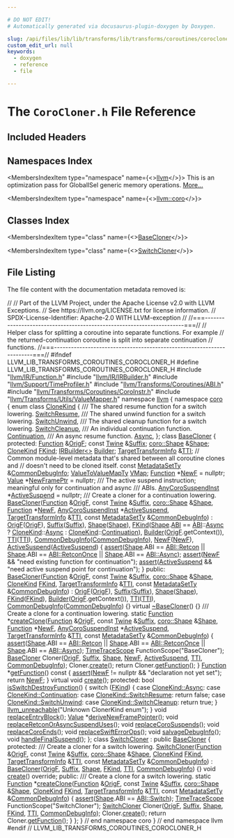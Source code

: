 ```yaml
---

# DO NOT EDIT!
# Automatically generated via docusaurus-plugin-doxygen by Doxygen.

slug: /api/files/lib/lib/transforms/lib/transforms/coroutines/corocloner-h
custom_edit_url: null
keywords:
  - doxygen
  - reference
  - file

---
```





# The `CoroCloner.h` File Reference

<DoxygenPage pluginConfig={pluginConfig}>



## Included Headers

<IncludesList>
<IncludesListItem
  filePath="llvm/IR/Function.h"
  permalink="/docs/api/files/include/include/llvm/include/llvm/ir/function-h"
  isLocal="true" />
<IncludesListItem
  filePath="llvm/IR/IRBuilder.h"
  permalink="/docs/api/files/include/include/llvm/include/llvm/ir/irbuilder-h"
  isLocal="true" />
<IncludesListItem
  filePath="llvm/Support/TimeProfiler.h"
  permalink="/docs/api/files/include/include/llvm/include/llvm/support/timeprofiler-h"
  isLocal="true" />
<IncludesListItem
  filePath="llvm/Transforms/Coroutines/ABI.h"
  permalink="/docs/api/files/include/include/llvm/include/llvm/transforms/include/llvm/transforms/coroutines/abi-h"
  isLocal="true" />
<IncludesListItem
  filePath="llvm/Transforms/Coroutines/CoroInstr.h"
  permalink="/docs/api/files/include/include/llvm/include/llvm/transforms/include/llvm/transforms/coroutines/coroinstr-h"
  isLocal="true" />
<IncludesListItem
  filePath="llvm/Transforms/Utils/ValueMapper.h"
  permalink="/docs/api/files/include/include/llvm/include/llvm/transforms/include/llvm/transforms/utils/valuemapper-h"
  isLocal="true" />
</IncludesList>

## Namespaces Index

<MembersIndex>

<MembersIndexItem
  type="namespace"
  name={<><a href="/docs/api/namespaces/llvm">llvm</a></>}>
This is an optimization pass for GlobalISel generic memory operations. <a href="/docs/api/namespaces/llvm/#details">More...</a>
</MembersIndexItem>

<MembersIndexItem
  type="namespace"
  name={<><a href="/docs/api/namespaces/llvm/coro">llvm::coro</a></>}>
</MembersIndexItem>

</MembersIndex>

## Classes Index

<MembersIndex>

<MembersIndexItem
  type="class"
  name={<><a href="/docs/api/classes/llvm/coro/basecloner">BaseCloner</a></>}>
</MembersIndexItem>

<MembersIndexItem
  type="class"
  name={<><a href="/docs/api/classes/llvm/coro/switchcloner">SwitchCloner</a></>}>
</MembersIndexItem>

</MembersIndex>


## File Listing

The file content with the documentation metadata removed is:

<ProgramListing>

<Link id="l00001" /><CodeLine lineNumber="1"><span class="doxyHighlightComment">//</span></CodeLine>
<Link id="l00002" /><CodeLine lineNumber="2"><span class="doxyHighlightComment">// Part of the LLVM Project, under the Apache License v2.0 with LLVM Exceptions.</span></CodeLine>
<Link id="l00003" /><CodeLine lineNumber="3"><span class="doxyHighlightComment">// See https://llvm.org/LICENSE.txt for license information.</span></CodeLine>
<Link id="l00004" /><CodeLine lineNumber="4"><span class="doxyHighlightComment">// SPDX-License-Identifier: Apache-2.0 WITH LLVM-exception</span></CodeLine>
<Link id="l00005" /><CodeLine lineNumber="5"><span class="doxyHighlightComment">//</span></CodeLine>
<Link id="l00006" /><CodeLine lineNumber="6"><span class="doxyHighlightComment">//===----------------------------------------------------------------------===//</span></CodeLine>
<Link id="l00007" /><CodeLine lineNumber="7"><span class="doxyHighlightComment">// Helper class for splitting a coroutine into separate functions. For example</span></CodeLine>
<Link id="l00008" /><CodeLine lineNumber="8"><span class="doxyHighlightComment">// the returned-continuation coroutine is split into separate continuation</span></CodeLine>
<Link id="l00009" /><CodeLine lineNumber="9"><span class="doxyHighlightComment">// functions.</span></CodeLine>
<Link id="l00010" /><CodeLine lineNumber="10"><span class="doxyHighlightComment">//===----------------------------------------------------------------------===//</span></CodeLine>
<Link id="l00011" /><CodeLine lineNumber="11"></CodeLine>
<Link id="l00012" /><CodeLine lineNumber="12"><span class="doxyHighlightPreprocessor">#ifndef LLVM&#95;LIB&#95;TRANSFORMS&#95;COROUTINES&#95;COROCLONER&#95;H</span></CodeLine>
<Link id="l00013" /><CodeLine lineNumber="13"><span class="doxyHighlightPreprocessor">#define LLVM&#95;LIB&#95;TRANSFORMS&#95;COROUTINES&#95;COROCLONER&#95;H</span></CodeLine>
<Link id="l00014" /><CodeLine lineNumber="14"></CodeLine>
<Link id="l00015" /><CodeLine lineNumber="15"><span class="doxyHighlightPreprocessor">#include &quot;<a href="/docs/api/files/include/include/llvm/include/llvm/ir/function-h">llvm/IR/Function.h</a>&quot;</span></CodeLine>
<Link id="l00016" /><CodeLine lineNumber="16"><span class="doxyHighlightPreprocessor">#include &quot;<a href="/docs/api/files/include/include/llvm/include/llvm/ir/irbuilder-h">llvm/IR/IRBuilder.h</a>&quot;</span></CodeLine>
<Link id="l00017" /><CodeLine lineNumber="17"><span class="doxyHighlightPreprocessor">#include &quot;<a href="/docs/api/files/include/include/llvm/include/llvm/support/timeprofiler-h">llvm/Support/TimeProfiler.h</a>&quot;</span></CodeLine>
<Link id="l00018" /><CodeLine lineNumber="18"><span class="doxyHighlightPreprocessor">#include &quot;<a href="/docs/api/files/include/include/llvm/include/llvm/transforms/include/llvm/transforms/coroutines/abi-h">llvm/Transforms/Coroutines/ABI.h</a>&quot;</span></CodeLine>
<Link id="l00019" /><CodeLine lineNumber="19"><span class="doxyHighlightPreprocessor">#include &quot;<a href="/docs/api/files/include/include/llvm/include/llvm/transforms/include/llvm/transforms/coroutines/coroinstr-h">llvm/Transforms/Coroutines/CoroInstr.h</a>&quot;</span></CodeLine>
<Link id="l00020" /><CodeLine lineNumber="20"><span class="doxyHighlightPreprocessor">#include &quot;<a href="/docs/api/files/include/include/llvm/include/llvm/transforms/include/llvm/transforms/utils/valuemapper-h">llvm/Transforms/Utils/ValueMapper.h</a>&quot;</span></CodeLine>
<Link id="l00021" /><CodeLine lineNumber="21"></CodeLine>
<Link id="l00022" /><CodeLine lineNumber="22"><span class="doxyHighlightKeyword">namespace </span><span class="doxyHighlight"><a href="/docs/api/namespaces/llvm">llvm</a> &#123;</span></CodeLine>
<Link id="l00023" /><CodeLine lineNumber="23"></CodeLine>
<Link id="l00024" /><CodeLine lineNumber="24"><span class="doxyHighlightKeyword">namespace </span><span class="doxyHighlight"><a href="/docs/api/namespaces/llvm/coro">coro</a> &#123;</span></CodeLine>
<Link id="l00025" /><CodeLine lineNumber="25"></CodeLine>
<Link id="l00026" /><CodeLine lineNumber="26" lineLink="/docs/api/namespaces/llvm/coro/#ad5c7ebab0ec481424c33db8902c652f4"><span class="doxyHighlightKeyword">enum class</span><span class="doxyHighlight"> <a href="/docs/api/namespaces/llvm/coro/#ad5c7ebab0ec481424c33db8902c652f4">CloneKind</a> &#123;</span></CodeLine>
<Link id="l00027" /><CodeLine lineNumber="27"><span class="doxyHighlightComment">  /// The shared resume function for a switch lowering.</span></CodeLine>
<Link id="l00028" /><CodeLine lineNumber="28" lineLink="/docs/api/namespaces/llvm/coro/#ad5c7ebab0ec481424c33db8902c652f4ae58f565eb9e7a17b331c3eda53da8fc2"><span class="doxyHighlight">  <a href="/docs/api/namespaces/llvm/coro/#ad5c7ebab0ec481424c33db8902c652f4ae58f565eb9e7a17b331c3eda53da8fc2">SwitchResume</a>,</span></CodeLine>
<Link id="l00029" /><CodeLine lineNumber="29"></CodeLine>
<Link id="l00030" /><CodeLine lineNumber="30"><span class="doxyHighlightComment">  /// The shared unwind function for a switch lowering.</span></CodeLine>
<Link id="l00031" /><CodeLine lineNumber="31" lineLink="/docs/api/namespaces/llvm/coro/#ad5c7ebab0ec481424c33db8902c652f4af04bd27f8437836c71e2e1504acc18c8"><span class="doxyHighlight">  <a href="/docs/api/namespaces/llvm/coro/#ad5c7ebab0ec481424c33db8902c652f4af04bd27f8437836c71e2e1504acc18c8">SwitchUnwind</a>,</span></CodeLine>
<Link id="l00032" /><CodeLine lineNumber="32"></CodeLine>
<Link id="l00033" /><CodeLine lineNumber="33"><span class="doxyHighlightComment">  /// The shared cleanup function for a switch lowering.</span></CodeLine>
<Link id="l00034" /><CodeLine lineNumber="34" lineLink="/docs/api/namespaces/llvm/coro/#ad5c7ebab0ec481424c33db8902c652f4a2c249a520c88badf6f400e74f26ce424"><span class="doxyHighlight">  <a href="/docs/api/namespaces/llvm/coro/#ad5c7ebab0ec481424c33db8902c652f4a2c249a520c88badf6f400e74f26ce424">SwitchCleanup</a>,</span></CodeLine>
<Link id="l00035" /><CodeLine lineNumber="35"></CodeLine>
<Link id="l00036" /><CodeLine lineNumber="36"><span class="doxyHighlightComment">  /// An individual continuation function.</span></CodeLine>
<Link id="l00037" /><CodeLine lineNumber="37" lineLink="/docs/api/namespaces/llvm/coro/#ad5c7ebab0ec481424c33db8902c652f4af11580a0250ef12842e64f487810cc70"><span class="doxyHighlight">  <a href="/docs/api/namespaces/llvm/coro/#ad5c7ebab0ec481424c33db8902c652f4af11580a0250ef12842e64f487810cc70">Continuation</a>,</span></CodeLine>
<Link id="l00038" /><CodeLine lineNumber="38"></CodeLine>
<Link id="l00039" /><CodeLine lineNumber="39"><span class="doxyHighlightComment">  /// An async resume function.</span></CodeLine>
<Link id="l00040" /><CodeLine lineNumber="40" lineLink="/docs/api/namespaces/llvm/coro/#ad5c7ebab0ec481424c33db8902c652f4a24aa4117da86c41684ad25742832dfa6"><span class="doxyHighlight">  <a href="/docs/api/namespaces/llvm/coro/#a36a5e731a6e92a83c26e5fee63d12380a24aa4117da86c41684ad25742832dfa6">Async</a>,</span></CodeLine>
<Link id="l00041" /><CodeLine lineNumber="41"><span class="doxyHighlight">&#125;;</span></CodeLine>
<Link id="l00042" /><CodeLine lineNumber="42"></CodeLine>
<Link id="l00043" /><CodeLine lineNumber="43" lineLink="/docs/api/classes/llvm/coro/basecloner"><span class="doxyHighlightKeyword">class </span><span class="doxyHighlight"><a href="/docs/api/classes/llvm/coro/basecloner/#ae598844a9d1a8837d0d222b44935d697">BaseCloner</a> &#123;</span></CodeLine>
<Link id="l00044" /><CodeLine lineNumber="44"><span class="doxyHighlightKeyword">protected</span><span class="doxyHighlight">:</span></CodeLine>
<Link id="l00045" /><CodeLine lineNumber="45" lineLink="/docs/api/classes/llvm/coro/basecloner/#a567c0d086b740b39c9bfd703e0cf2908"><span class="doxyHighlight">  <a href="/docs/api/classes/llvm/function">Function</a> &amp;<a href="/docs/api/classes/llvm/coro/basecloner/#a567c0d086b740b39c9bfd703e0cf2908">OrigF</a>;</span></CodeLine>
<Link id="l00046" /><CodeLine lineNumber="46" lineLink="/docs/api/classes/llvm/coro/basecloner/#aa8abf978b13ebdb39f3fa271d7c49bf5"><span class="doxyHighlight">  </span><span class="doxyHighlightKeyword">const</span><span class="doxyHighlight"> <a href="/docs/api/classes/llvm/twine">Twine</a> &amp;<a href="/docs/api/classes/llvm/coro/basecloner/#aa8abf978b13ebdb39f3fa271d7c49bf5">Suffix</a>;</span></CodeLine>
<Link id="l00047" /><CodeLine lineNumber="47" lineLink="/docs/api/classes/llvm/coro/basecloner/#a7288c19a015ef21ca88686272daa99bd"><span class="doxyHighlight">  <a href="/docs/api/structs/llvm/coro/shape">coro::Shape</a> &amp;<a href="/docs/api/classes/llvm/coro/basecloner/#a7288c19a015ef21ca88686272daa99bd">Shape</a>;</span></CodeLine>
<Link id="l00048" /><CodeLine lineNumber="48" lineLink="/docs/api/classes/llvm/coro/basecloner/#aa92eee9e4cc8d96f072ac2887d82eb6e"><span class="doxyHighlight">  <a href="/docs/api/namespaces/llvm/coro/#ad5c7ebab0ec481424c33db8902c652f4">CloneKind</a> <a href="/docs/api/classes/llvm/coro/basecloner/#aa92eee9e4cc8d96f072ac2887d82eb6e">FKind</a>;</span></CodeLine>
<Link id="l00049" /><CodeLine lineNumber="49" lineLink="/docs/api/classes/llvm/coro/basecloner/#abb1ffcc2d4d7f478062b9bf40cee18db"><span class="doxyHighlight">  <a href="/docs/api/classes/llvm/irbuilder">IRBuilder&lt;&gt;</a> <a href="/docs/api/classes/llvm/coro/basecloner/#abb1ffcc2d4d7f478062b9bf40cee18db">Builder</a>;</span></CodeLine>
<Link id="l00050" /><CodeLine lineNumber="50" lineLink="/docs/api/classes/llvm/coro/basecloner/#a6472b6d2ecf3c53f5e7ddc8cf0a803bb"><span class="doxyHighlight">  <a href="/docs/api/classes/llvm/targettransforminfo">TargetTransformInfo</a> &amp;<a href="/docs/api/classes/llvm/coro/basecloner/#a6472b6d2ecf3c53f5e7ddc8cf0a803bb">TTI</a>;</span></CodeLine>
<Link id="l00051" /><CodeLine lineNumber="51"><span class="doxyHighlight">  </span><span class="doxyHighlightComment">// Common module-level metadata that&#39;s shared between all coroutine clones and</span></CodeLine>
<Link id="l00052" /><CodeLine lineNumber="52"><span class="doxyHighlight">  </span><span class="doxyHighlightComment">// doesn&#39;t need to be cloned itself.</span></CodeLine>
<Link id="l00053" /><CodeLine lineNumber="53" lineLink="/docs/api/classes/llvm/coro/basecloner/#a38506d5e7b2f1915b1578ba729c1ca89"><span class="doxyHighlight">  </span><span class="doxyHighlightKeyword">const</span><span class="doxyHighlight"> <a href="/docs/api/namespaces/llvm/#a91897d2d0da113b016f14ae110586ab1">MetadataSetTy</a> &amp;<a href="/docs/api/classes/llvm/coro/basecloner/#a38506d5e7b2f1915b1578ba729c1ca89">CommonDebugInfo</a>;</span></CodeLine>
<Link id="l00054" /><CodeLine lineNumber="54"></CodeLine>
<Link id="l00055" /><CodeLine lineNumber="55" lineLink="/docs/api/classes/llvm/coro/basecloner/#a817ca8bc950897f8f548f58d746d03d2"><span class="doxyHighlight">  <a href="/docs/api/namespaces/llvm/#abf0f52ae29f87b5e0f2b95ff961cdae1">ValueToValueMapTy</a> <a href="/docs/api/classes/llvm/coro/basecloner/#a817ca8bc950897f8f548f58d746d03d2">VMap</a>;</span></CodeLine>
<Link id="l00056" /><CodeLine lineNumber="56" lineLink="/docs/api/classes/llvm/coro/basecloner/#a89388e76a59ed9ad1d493b03f212bb3d"><span class="doxyHighlight">  <a href="/docs/api/classes/llvm/function">Function</a> &#42;<a href="/docs/api/classes/llvm/coro/basecloner/#a89388e76a59ed9ad1d493b03f212bb3d">NewF</a> = </span><span class="doxyHighlightKeyword">nullptr</span><span class="doxyHighlight">;</span></CodeLine>
<Link id="l00057" /><CodeLine lineNumber="57" lineLink="/docs/api/classes/llvm/coro/basecloner/#a3c3567cc47523e331dfcadc14d09550b"><span class="doxyHighlight">  <a href="/docs/api/classes/llvm/value">Value</a> &#42;<a href="/docs/api/classes/llvm/coro/basecloner/#a3c3567cc47523e331dfcadc14d09550b">NewFramePtr</a> = </span><span class="doxyHighlightKeyword">nullptr</span><span class="doxyHighlight">;</span></CodeLine>
<Link id="l00058" /><CodeLine lineNumber="58"></CodeLine>
<Link id="l00059" /><CodeLine lineNumber="59"><span class="doxyHighlightComment">  /// The active suspend instruction; meaningful only for continuation and async</span></CodeLine>
<Link id="l00060" /><CodeLine lineNumber="60"><span class="doxyHighlightComment">  /// ABIs.</span></CodeLine>
<Link id="l00061" /><CodeLine lineNumber="61" lineLink="/docs/api/classes/llvm/coro/basecloner/#a1e5d0f79e5f4e6b854642ab34a378517"><span class="doxyHighlight">  <a href="/docs/api/classes/llvm/anycorosuspendinst">AnyCoroSuspendInst</a> &#42;<a href="/docs/api/classes/llvm/coro/basecloner/#a1e5d0f79e5f4e6b854642ab34a378517">ActiveSuspend</a> = </span><span class="doxyHighlightKeyword">nullptr</span><span class="doxyHighlight">;</span></CodeLine>
<Link id="l00062" /><CodeLine lineNumber="62"></CodeLine>
<Link id="l00063" /><CodeLine lineNumber="63"><span class="doxyHighlightComment">  /// Create a cloner for a continuation lowering.</span></CodeLine>
<Link id="l00064" /><CodeLine lineNumber="64" lineLink="/docs/api/classes/llvm/coro/basecloner/#ae598844a9d1a8837d0d222b44935d697"><span class="doxyHighlight">  <a href="/docs/api/classes/llvm/coro/basecloner/#ae598844a9d1a8837d0d222b44935d697">BaseCloner</a>(<a href="/docs/api/classes/llvm/function">Function</a> &amp;<a href="/docs/api/classes/llvm/coro/basecloner/#a567c0d086b740b39c9bfd703e0cf2908">OrigF</a>, </span><span class="doxyHighlightKeyword">const</span><span class="doxyHighlight"> <a href="/docs/api/classes/llvm/twine">Twine</a> &amp;<a href="/docs/api/classes/llvm/coro/basecloner/#aa8abf978b13ebdb39f3fa271d7c49bf5">Suffix</a>, <a href="/docs/api/structs/llvm/coro/shape">coro::Shape</a> &amp;<a href="/docs/api/classes/llvm/coro/basecloner/#a7288c19a015ef21ca88686272daa99bd">Shape</a>,</span></CodeLine>
<Link id="l00065" /><CodeLine lineNumber="65"><span class="doxyHighlight">             <a href="/docs/api/classes/llvm/function">Function</a> &#42;<a href="/docs/api/classes/llvm/coro/basecloner/#a89388e76a59ed9ad1d493b03f212bb3d">NewF</a>, <a href="/docs/api/classes/llvm/anycorosuspendinst">AnyCoroSuspendInst</a> &#42;<a href="/docs/api/classes/llvm/coro/basecloner/#a1e5d0f79e5f4e6b854642ab34a378517">ActiveSuspend</a>,</span></CodeLine>
<Link id="l00066" /><CodeLine lineNumber="66"><span class="doxyHighlight">             <a href="/docs/api/classes/llvm/targettransforminfo">TargetTransformInfo</a> &amp;<a href="/docs/api/classes/llvm/coro/basecloner/#a6472b6d2ecf3c53f5e7ddc8cf0a803bb">TTI</a>, </span><span class="doxyHighlightKeyword">const</span><span class="doxyHighlight"> <a href="/docs/api/namespaces/llvm/#a91897d2d0da113b016f14ae110586ab1">MetadataSetTy</a> &amp;<a href="/docs/api/classes/llvm/coro/basecloner/#a38506d5e7b2f1915b1578ba729c1ca89">CommonDebugInfo</a>)</span></CodeLine>
<Link id="l00067" /><CodeLine lineNumber="67"><span class="doxyHighlight">      : <a href="/docs/api/classes/llvm/coro/basecloner/#a567c0d086b740b39c9bfd703e0cf2908">OrigF</a>(<a href="/docs/api/classes/llvm/coro/basecloner/#a567c0d086b740b39c9bfd703e0cf2908">OrigF</a>), <a href="/docs/api/classes/llvm/coro/basecloner/#aa8abf978b13ebdb39f3fa271d7c49bf5">Suffix</a>(<a href="/docs/api/classes/llvm/coro/basecloner/#aa8abf978b13ebdb39f3fa271d7c49bf5">Suffix</a>), <a href="/docs/api/classes/llvm/coro/basecloner/#a7288c19a015ef21ca88686272daa99bd">Shape</a>(<a href="/docs/api/classes/llvm/coro/basecloner/#a7288c19a015ef21ca88686272daa99bd">Shape</a>),</span></CodeLine>
<Link id="l00068" /><CodeLine lineNumber="68"><span class="doxyHighlight">        <a href="/docs/api/classes/llvm/coro/basecloner/#aa92eee9e4cc8d96f072ac2887d82eb6e">FKind</a>(<a href="/docs/api/classes/llvm/coro/basecloner/#a7288c19a015ef21ca88686272daa99bd">Shape</a>.<a href="/docs/api/namespaces/llvm/coro/#a36a5e731a6e92a83c26e5fee63d12380">ABI</a> == <a href="/docs/api/namespaces/llvm/coro/#a36a5e731a6e92a83c26e5fee63d12380">ABI</a>::<a href="/docs/api/namespaces/llvm/coro/#a36a5e731a6e92a83c26e5fee63d12380a24aa4117da86c41684ad25742832dfa6">Async</a> ? <a href="/docs/api/namespaces/llvm/coro/#ad5c7ebab0ec481424c33db8902c652f4">CloneKind</a>::<a href="/docs/api/namespaces/llvm/coro/#a36a5e731a6e92a83c26e5fee63d12380a24aa4117da86c41684ad25742832dfa6">Async</a></span></CodeLine>
<Link id="l00069" /><CodeLine lineNumber="69"><span class="doxyHighlight">                                      : <a href="/docs/api/namespaces/llvm/coro/#ad5c7ebab0ec481424c33db8902c652f4">CloneKind</a>::<a href="/docs/api/namespaces/llvm/coro/#ad5c7ebab0ec481424c33db8902c652f4af11580a0250ef12842e64f487810cc70">Continuation</a>),</span></CodeLine>
<Link id="l00070" /><CodeLine lineNumber="70"><span class="doxyHighlight">        <a href="/docs/api/classes/llvm/coro/basecloner/#abb1ffcc2d4d7f478062b9bf40cee18db">Builder</a>(<a href="/docs/api/classes/llvm/coro/basecloner/#a567c0d086b740b39c9bfd703e0cf2908">OrigF</a>.getContext()), <a href="/docs/api/classes/llvm/coro/basecloner/#a6472b6d2ecf3c53f5e7ddc8cf0a803bb">TTI</a>(<a href="/docs/api/classes/llvm/coro/basecloner/#a6472b6d2ecf3c53f5e7ddc8cf0a803bb">TTI</a>), <a href="/docs/api/classes/llvm/coro/basecloner/#a38506d5e7b2f1915b1578ba729c1ca89">CommonDebugInfo</a>(<a href="/docs/api/classes/llvm/coro/basecloner/#a38506d5e7b2f1915b1578ba729c1ca89">CommonDebugInfo</a>),</span></CodeLine>
<Link id="l00071" /><CodeLine lineNumber="71"><span class="doxyHighlight">        <a href="/docs/api/classes/llvm/coro/basecloner/#a89388e76a59ed9ad1d493b03f212bb3d">NewF</a>(<a href="/docs/api/classes/llvm/coro/basecloner/#a89388e76a59ed9ad1d493b03f212bb3d">NewF</a>), <a href="/docs/api/classes/llvm/coro/basecloner/#a1e5d0f79e5f4e6b854642ab34a378517">ActiveSuspend</a>(<a href="/docs/api/classes/llvm/coro/basecloner/#a1e5d0f79e5f4e6b854642ab34a378517">ActiveSuspend</a>) &#123;</span></CodeLine>
<Link id="l00072" /><CodeLine lineNumber="72"><span class="doxyHighlight">    <a href="/docs/api/files/lib/lib/target/lib/target/amdgpu/silowercontrolflow-cpp/#a4868c5d81c5ccc98c47aeab6244346a0">assert</a>(<a href="/docs/api/classes/llvm/coro/basecloner/#a7288c19a015ef21ca88686272daa99bd">Shape</a>.ABI == <a href="/docs/api/namespaces/llvm/coro/#a36a5e731a6e92a83c26e5fee63d12380aad9d7f07127e321d1358b695c8720166">ABI::Retcon</a> || <a href="/docs/api/classes/llvm/coro/basecloner/#a7288c19a015ef21ca88686272daa99bd">Shape</a>.ABI == <a href="/docs/api/namespaces/llvm/coro/#a36a5e731a6e92a83c26e5fee63d12380a6ec6c15fe79ec2274d2c3e79ae4bcc41">ABI::RetconOnce</a> ||</span></CodeLine>
<Link id="l00073" /><CodeLine lineNumber="73"><span class="doxyHighlight">           <a href="/docs/api/classes/llvm/coro/basecloner/#a7288c19a015ef21ca88686272daa99bd">Shape</a>.ABI == <a href="/docs/api/namespaces/llvm/coro/#a36a5e731a6e92a83c26e5fee63d12380a24aa4117da86c41684ad25742832dfa6">ABI::Async</a>);</span></CodeLine>
<Link id="l00074" /><CodeLine lineNumber="74"><span class="doxyHighlight">    <a href="/docs/api/files/lib/lib/target/lib/target/amdgpu/silowercontrolflow-cpp/#a4868c5d81c5ccc98c47aeab6244346a0">assert</a>(<a href="/docs/api/classes/llvm/coro/basecloner/#a89388e76a59ed9ad1d493b03f212bb3d">NewF</a> &amp;&amp; </span><span class="doxyHighlightStringLiteral">&quot;need existing function for continuation&quot;</span><span class="doxyHighlight">);</span></CodeLine>
<Link id="l00075" /><CodeLine lineNumber="75"><span class="doxyHighlight">    <a href="/docs/api/files/lib/lib/target/lib/target/amdgpu/silowercontrolflow-cpp/#a4868c5d81c5ccc98c47aeab6244346a0">assert</a>(<a href="/docs/api/classes/llvm/coro/basecloner/#a1e5d0f79e5f4e6b854642ab34a378517">ActiveSuspend</a> &amp;&amp; </span><span class="doxyHighlightStringLiteral">&quot;need active suspend point for continuation&quot;</span><span class="doxyHighlight">);</span></CodeLine>
<Link id="l00076" /><CodeLine lineNumber="76"><span class="doxyHighlight">  &#125;</span></CodeLine>
<Link id="l00077" /><CodeLine lineNumber="77"></CodeLine>
<Link id="l00078" /><CodeLine lineNumber="78"><span class="doxyHighlightKeyword">public</span><span class="doxyHighlight">:</span></CodeLine>
<Link id="l00079" /><CodeLine lineNumber="79" lineLink="/docs/api/classes/llvm/coro/basecloner/#a4a1749810b383132afa1a064ac81d538"><span class="doxyHighlight">  <a href="/docs/api/classes/llvm/coro/basecloner/#a4a1749810b383132afa1a064ac81d538">BaseCloner</a>(<a href="/docs/api/classes/llvm/function">Function</a> &amp;<a href="/docs/api/classes/llvm/coro/basecloner/#a567c0d086b740b39c9bfd703e0cf2908">OrigF</a>, </span><span class="doxyHighlightKeyword">const</span><span class="doxyHighlight"> <a href="/docs/api/classes/llvm/twine">Twine</a> &amp;<a href="/docs/api/classes/llvm/coro/basecloner/#aa8abf978b13ebdb39f3fa271d7c49bf5">Suffix</a>, <a href="/docs/api/structs/llvm/coro/shape">coro::Shape</a> &amp;<a href="/docs/api/classes/llvm/coro/basecloner/#a7288c19a015ef21ca88686272daa99bd">Shape</a>,</span></CodeLine>
<Link id="l00080" /><CodeLine lineNumber="80"><span class="doxyHighlight">             <a href="/docs/api/namespaces/llvm/coro/#ad5c7ebab0ec481424c33db8902c652f4">CloneKind</a> <a href="/docs/api/classes/llvm/coro/basecloner/#aa92eee9e4cc8d96f072ac2887d82eb6e">FKind</a>, <a href="/docs/api/classes/llvm/targettransforminfo">TargetTransformInfo</a> &amp;<a href="/docs/api/classes/llvm/coro/basecloner/#a6472b6d2ecf3c53f5e7ddc8cf0a803bb">TTI</a>,</span></CodeLine>
<Link id="l00081" /><CodeLine lineNumber="81"><span class="doxyHighlight">             </span><span class="doxyHighlightKeyword">const</span><span class="doxyHighlight"> <a href="/docs/api/namespaces/llvm/#a91897d2d0da113b016f14ae110586ab1">MetadataSetTy</a> &amp;<a href="/docs/api/classes/llvm/coro/basecloner/#a38506d5e7b2f1915b1578ba729c1ca89">CommonDebugInfo</a>)</span></CodeLine>
<Link id="l00082" /><CodeLine lineNumber="82"><span class="doxyHighlight">      : <a href="/docs/api/classes/llvm/coro/basecloner/#a567c0d086b740b39c9bfd703e0cf2908">OrigF</a>(<a href="/docs/api/classes/llvm/coro/basecloner/#a567c0d086b740b39c9bfd703e0cf2908">OrigF</a>), <a href="/docs/api/classes/llvm/coro/basecloner/#aa8abf978b13ebdb39f3fa271d7c49bf5">Suffix</a>(<a href="/docs/api/classes/llvm/coro/basecloner/#aa8abf978b13ebdb39f3fa271d7c49bf5">Suffix</a>), <a href="/docs/api/classes/llvm/coro/basecloner/#a7288c19a015ef21ca88686272daa99bd">Shape</a>(<a href="/docs/api/classes/llvm/coro/basecloner/#a7288c19a015ef21ca88686272daa99bd">Shape</a>), <a href="/docs/api/classes/llvm/coro/basecloner/#aa92eee9e4cc8d96f072ac2887d82eb6e">FKind</a>(<a href="/docs/api/classes/llvm/coro/basecloner/#aa92eee9e4cc8d96f072ac2887d82eb6e">FKind</a>),</span></CodeLine>
<Link id="l00083" /><CodeLine lineNumber="83"><span class="doxyHighlight">        <a href="/docs/api/classes/llvm/coro/basecloner/#abb1ffcc2d4d7f478062b9bf40cee18db">Builder</a>(<a href="/docs/api/classes/llvm/coro/basecloner/#a567c0d086b740b39c9bfd703e0cf2908">OrigF</a>.getContext()), <a href="/docs/api/classes/llvm/coro/basecloner/#a6472b6d2ecf3c53f5e7ddc8cf0a803bb">TTI</a>(<a href="/docs/api/classes/llvm/coro/basecloner/#a6472b6d2ecf3c53f5e7ddc8cf0a803bb">TTI</a>),</span></CodeLine>
<Link id="l00084" /><CodeLine lineNumber="84"><span class="doxyHighlight">        <a href="/docs/api/classes/llvm/coro/basecloner/#a38506d5e7b2f1915b1578ba729c1ca89">CommonDebugInfo</a>(<a href="/docs/api/classes/llvm/coro/basecloner/#a38506d5e7b2f1915b1578ba729c1ca89">CommonDebugInfo</a>) &#123;&#125;</span></CodeLine>
<Link id="l00085" /><CodeLine lineNumber="85"></CodeLine>
<Link id="l00086" /><CodeLine lineNumber="86" lineLink="/docs/api/classes/llvm/coro/basecloner/#a26ce94f781e9c2b7a048ea49fb857959"><span class="doxyHighlight">  </span><span class="doxyHighlightKeyword">virtual</span><span class="doxyHighlight"> <a href="/docs/api/classes/llvm/coro/basecloner/#a26ce94f781e9c2b7a048ea49fb857959">~BaseCloner</a>() &#123;&#125;</span></CodeLine>
<Link id="l00087" /><CodeLine lineNumber="87"></CodeLine>
<Link id="l00088" /><CodeLine lineNumber="88"><span class="doxyHighlightComment">  /// Create a clone for a continuation lowering.</span></CodeLine>
<Link id="l00089" /><CodeLine lineNumber="89" lineLink="/docs/api/classes/llvm/coro/basecloner/#a0db1d0e9931350a1fe08aa96d5b5eafc"><span class="doxyHighlight">  </span><span class="doxyHighlightKeyword">static</span><span class="doxyHighlight"> <a href="/docs/api/classes/llvm/function">Function</a> &#42;<a href="/docs/api/classes/llvm/coro/basecloner/#a0db1d0e9931350a1fe08aa96d5b5eafc">createClone</a>(<a href="/docs/api/classes/llvm/function">Function</a> &amp;<a href="/docs/api/classes/llvm/coro/basecloner/#a567c0d086b740b39c9bfd703e0cf2908">OrigF</a>, </span><span class="doxyHighlightKeyword">const</span><span class="doxyHighlight"> <a href="/docs/api/classes/llvm/twine">Twine</a> &amp;<a href="/docs/api/classes/llvm/coro/basecloner/#aa8abf978b13ebdb39f3fa271d7c49bf5">Suffix</a>,</span></CodeLine>
<Link id="l00090" /><CodeLine lineNumber="90"><span class="doxyHighlight">                               <a href="/docs/api/structs/llvm/coro/shape">coro::Shape</a> &amp;<a href="/docs/api/classes/llvm/coro/basecloner/#a7288c19a015ef21ca88686272daa99bd">Shape</a>, <a href="/docs/api/classes/llvm/function">Function</a> &#42;<a href="/docs/api/classes/llvm/coro/basecloner/#a89388e76a59ed9ad1d493b03f212bb3d">NewF</a>,</span></CodeLine>
<Link id="l00091" /><CodeLine lineNumber="91"><span class="doxyHighlight">                               <a href="/docs/api/classes/llvm/anycorosuspendinst">AnyCoroSuspendInst</a> &#42;<a href="/docs/api/classes/llvm/coro/basecloner/#a1e5d0f79e5f4e6b854642ab34a378517">ActiveSuspend</a>,</span></CodeLine>
<Link id="l00092" /><CodeLine lineNumber="92"><span class="doxyHighlight">                               <a href="/docs/api/classes/llvm/targettransforminfo">TargetTransformInfo</a> &amp;<a href="/docs/api/classes/llvm/coro/basecloner/#a6472b6d2ecf3c53f5e7ddc8cf0a803bb">TTI</a>,</span></CodeLine>
<Link id="l00093" /><CodeLine lineNumber="93"><span class="doxyHighlight">                               </span><span class="doxyHighlightKeyword">const</span><span class="doxyHighlight"> <a href="/docs/api/namespaces/llvm/#a91897d2d0da113b016f14ae110586ab1">MetadataSetTy</a> &amp;<a href="/docs/api/classes/llvm/coro/basecloner/#a38506d5e7b2f1915b1578ba729c1ca89">CommonDebugInfo</a>) &#123;</span></CodeLine>
<Link id="l00094" /><CodeLine lineNumber="94"><span class="doxyHighlight">    <a href="/docs/api/files/lib/lib/target/lib/target/amdgpu/silowercontrolflow-cpp/#a4868c5d81c5ccc98c47aeab6244346a0">assert</a>(<a href="/docs/api/classes/llvm/coro/basecloner/#a7288c19a015ef21ca88686272daa99bd">Shape</a>.ABI == <a href="/docs/api/namespaces/llvm/coro/#a36a5e731a6e92a83c26e5fee63d12380aad9d7f07127e321d1358b695c8720166">ABI::Retcon</a> || <a href="/docs/api/classes/llvm/coro/basecloner/#a7288c19a015ef21ca88686272daa99bd">Shape</a>.ABI == <a href="/docs/api/namespaces/llvm/coro/#a36a5e731a6e92a83c26e5fee63d12380a6ec6c15fe79ec2274d2c3e79ae4bcc41">ABI::RetconOnce</a> ||</span></CodeLine>
<Link id="l00095" /><CodeLine lineNumber="95"><span class="doxyHighlight">           <a href="/docs/api/classes/llvm/coro/basecloner/#a7288c19a015ef21ca88686272daa99bd">Shape</a>.ABI == <a href="/docs/api/namespaces/llvm/coro/#a36a5e731a6e92a83c26e5fee63d12380a24aa4117da86c41684ad25742832dfa6">ABI::Async</a>);</span></CodeLine>
<Link id="l00096" /><CodeLine lineNumber="96"><span class="doxyHighlight">    <a href="/docs/api/classes/llvm/timetracescope">TimeTraceScope</a> FunctionScope(</span><span class="doxyHighlightStringLiteral">&quot;BaseCloner&quot;</span><span class="doxyHighlight">);</span></CodeLine>
<Link id="l00097" /><CodeLine lineNumber="97"></CodeLine>
<Link id="l00098" /><CodeLine lineNumber="98"><span class="doxyHighlight">    <a href="/docs/api/classes/llvm/coro/basecloner/#ae598844a9d1a8837d0d222b44935d697">BaseCloner</a> Cloner(<a href="/docs/api/classes/llvm/coro/basecloner/#a567c0d086b740b39c9bfd703e0cf2908">OrigF</a>, <a href="/docs/api/classes/llvm/coro/basecloner/#aa8abf978b13ebdb39f3fa271d7c49bf5">Suffix</a>, <a href="/docs/api/classes/llvm/coro/basecloner/#a7288c19a015ef21ca88686272daa99bd">Shape</a>, <a href="/docs/api/classes/llvm/coro/basecloner/#a89388e76a59ed9ad1d493b03f212bb3d">NewF</a>, <a href="/docs/api/classes/llvm/coro/basecloner/#a1e5d0f79e5f4e6b854642ab34a378517">ActiveSuspend</a>, <a href="/docs/api/classes/llvm/coro/basecloner/#a6472b6d2ecf3c53f5e7ddc8cf0a803bb">TTI</a>,</span></CodeLine>
<Link id="l00099" /><CodeLine lineNumber="99"><span class="doxyHighlight">                      <a href="/docs/api/classes/llvm/coro/basecloner/#a38506d5e7b2f1915b1578ba729c1ca89">CommonDebugInfo</a>);</span></CodeLine>
<Link id="l00100" /><CodeLine lineNumber="100"><span class="doxyHighlight">    Cloner.<a href="/docs/api/classes/llvm/coro/basecloner/#acfb266590cdac3ed6480244efcd5899c">create</a>();</span></CodeLine>
<Link id="l00101" /><CodeLine lineNumber="101"><span class="doxyHighlight">    </span><span class="doxyHighlightKeywordFlow">return</span><span class="doxyHighlight"> Cloner.<a href="/docs/api/classes/llvm/coro/basecloner/#ac98805013f6c223eac46908a5798cc14">getFunction</a>();</span></CodeLine>
<Link id="l00102" /><CodeLine lineNumber="102"><span class="doxyHighlight">  &#125;</span></CodeLine>
<Link id="l00103" /><CodeLine lineNumber="103"></CodeLine>
<Link id="l00104" /><CodeLine lineNumber="104" lineLink="/docs/api/classes/llvm/coro/basecloner/#ac98805013f6c223eac46908a5798cc14"><span class="doxyHighlight">  <a href="/docs/api/classes/llvm/function">Function</a> &#42;<a href="/docs/api/classes/llvm/coro/basecloner/#ac98805013f6c223eac46908a5798cc14">getFunction</a>()</span><span class="doxyHighlightKeyword"> const </span><span class="doxyHighlight">&#123;</span></CodeLine>
<Link id="l00105" /><CodeLine lineNumber="105"><span class="doxyHighlight">    <a href="/docs/api/files/lib/lib/target/lib/target/amdgpu/silowercontrolflow-cpp/#a4868c5d81c5ccc98c47aeab6244346a0">assert</a>(<a href="/docs/api/classes/llvm/coro/basecloner/#a89388e76a59ed9ad1d493b03f212bb3d">NewF</a> != </span><span class="doxyHighlightKeyword">nullptr</span><span class="doxyHighlight"> &amp;&amp; </span><span class="doxyHighlightStringLiteral">&quot;declaration not yet set&quot;</span><span class="doxyHighlight">);</span></CodeLine>
<Link id="l00106" /><CodeLine lineNumber="106"><span class="doxyHighlight">    </span><span class="doxyHighlightKeywordFlow">return</span><span class="doxyHighlight"> <a href="/docs/api/classes/llvm/coro/basecloner/#a89388e76a59ed9ad1d493b03f212bb3d">NewF</a>;</span></CodeLine>
<Link id="l00107" /><CodeLine lineNumber="107"><span class="doxyHighlight">  &#125;</span></CodeLine>
<Link id="l00108" /><CodeLine lineNumber="108"></CodeLine>
<Link id="l00109" /><CodeLine lineNumber="109"><span class="doxyHighlight">  </span><span class="doxyHighlightKeyword">virtual</span><span class="doxyHighlight"> </span><span class="doxyHighlightKeywordType">void</span><span class="doxyHighlight"> <a href="/docs/api/classes/llvm/coro/basecloner/#acfb266590cdac3ed6480244efcd5899c">create</a>();</span></CodeLine>
<Link id="l00110" /><CodeLine lineNumber="110"></CodeLine>
<Link id="l00111" /><CodeLine lineNumber="111"><span class="doxyHighlightKeyword">protected</span><span class="doxyHighlight">:</span></CodeLine>
<Link id="l00112" /><CodeLine lineNumber="112" lineLink="/docs/api/classes/llvm/coro/basecloner/#a9f899602a4006892760f56f26f0da449"><span class="doxyHighlight">  </span><span class="doxyHighlightKeywordType">bool</span><span class="doxyHighlight"> <a href="/docs/api/classes/llvm/coro/basecloner/#a9f899602a4006892760f56f26f0da449">isSwitchDestroyFunction</a>() &#123;</span></CodeLine>
<Link id="l00113" /><CodeLine lineNumber="113"><span class="doxyHighlight">    </span><span class="doxyHighlightKeywordFlow">switch</span><span class="doxyHighlight"> (<a href="/docs/api/classes/llvm/coro/basecloner/#aa92eee9e4cc8d96f072ac2887d82eb6e">FKind</a>) &#123;</span></CodeLine>
<Link id="l00114" /><CodeLine lineNumber="114"><span class="doxyHighlight">    </span><span class="doxyHighlightKeywordFlow">case</span><span class="doxyHighlight"> <a href="/docs/api/namespaces/llvm/coro/#ad5c7ebab0ec481424c33db8902c652f4a24aa4117da86c41684ad25742832dfa6">CloneKind::Async</a>:</span></CodeLine>
<Link id="l00115" /><CodeLine lineNumber="115"><span class="doxyHighlight">    </span><span class="doxyHighlightKeywordFlow">case</span><span class="doxyHighlight"> <a href="/docs/api/namespaces/llvm/coro/#ad5c7ebab0ec481424c33db8902c652f4af11580a0250ef12842e64f487810cc70">CloneKind::Continuation</a>:</span></CodeLine>
<Link id="l00116" /><CodeLine lineNumber="116"><span class="doxyHighlight">    </span><span class="doxyHighlightKeywordFlow">case</span><span class="doxyHighlight"> <a href="/docs/api/namespaces/llvm/coro/#ad5c7ebab0ec481424c33db8902c652f4ae58f565eb9e7a17b331c3eda53da8fc2">CloneKind::SwitchResume</a>:</span></CodeLine>
<Link id="l00117" /><CodeLine lineNumber="117"><span class="doxyHighlight">      </span><span class="doxyHighlightKeywordFlow">return</span><span class="doxyHighlight"> </span><span class="doxyHighlightKeyword">false</span><span class="doxyHighlight">;</span></CodeLine>
<Link id="l00118" /><CodeLine lineNumber="118"><span class="doxyHighlight">    </span><span class="doxyHighlightKeywordFlow">case</span><span class="doxyHighlight"> <a href="/docs/api/namespaces/llvm/coro/#ad5c7ebab0ec481424c33db8902c652f4af04bd27f8437836c71e2e1504acc18c8">CloneKind::SwitchUnwind</a>:</span></CodeLine>
<Link id="l00119" /><CodeLine lineNumber="119"><span class="doxyHighlight">    </span><span class="doxyHighlightKeywordFlow">case</span><span class="doxyHighlight"> <a href="/docs/api/namespaces/llvm/coro/#ad5c7ebab0ec481424c33db8902c652f4a2c249a520c88badf6f400e74f26ce424">CloneKind::SwitchCleanup</a>:</span></CodeLine>
<Link id="l00120" /><CodeLine lineNumber="120"><span class="doxyHighlight">      </span><span class="doxyHighlightKeywordFlow">return</span><span class="doxyHighlight"> </span><span class="doxyHighlightKeyword">true</span><span class="doxyHighlight">;</span></CodeLine>
<Link id="l00121" /><CodeLine lineNumber="121"><span class="doxyHighlight">    &#125;</span></CodeLine>
<Link id="l00122" /><CodeLine lineNumber="122"><span class="doxyHighlight">    <a href="/docs/api/files/include/include/llvm/include/llvm/support/errorhandling-h/#ace243f5c25697a1107cce46626b3dc94">llvm&#95;unreachable</a>(</span><span class="doxyHighlightStringLiteral">&quot;Unknown ClonerKind enum&quot;</span><span class="doxyHighlight">);</span></CodeLine>
<Link id="l00123" /><CodeLine lineNumber="123"><span class="doxyHighlight">  &#125;</span></CodeLine>
<Link id="l00124" /><CodeLine lineNumber="124"></CodeLine>
<Link id="l00125" /><CodeLine lineNumber="125"><span class="doxyHighlight">  </span><span class="doxyHighlightKeywordType">void</span><span class="doxyHighlight"> <a href="/docs/api/classes/llvm/coro/basecloner/#a275ed8c2ebcd61ba635dbf7c119e7ed2">replaceEntryBlock</a>();</span></CodeLine>
<Link id="l00126" /><CodeLine lineNumber="126"><span class="doxyHighlight">  <a href="/docs/api/classes/llvm/value">Value</a> &#42;<a href="/docs/api/classes/llvm/coro/basecloner/#a2039a88cc5cd331c4012e856dde33eed">deriveNewFramePointer</a>();</span></CodeLine>
<Link id="l00127" /><CodeLine lineNumber="127"><span class="doxyHighlight">  </span><span class="doxyHighlightKeywordType">void</span><span class="doxyHighlight"> <a href="/docs/api/classes/llvm/coro/basecloner/#accee5b18a5d340c2e2aa6ec426df1778">replaceRetconOrAsyncSuspendUses</a>();</span></CodeLine>
<Link id="l00128" /><CodeLine lineNumber="128"><span class="doxyHighlight">  </span><span class="doxyHighlightKeywordType">void</span><span class="doxyHighlight"> <a href="/docs/api/classes/llvm/coro/basecloner/#a297393e7eadf926c84fff5c68e7d6818">replaceCoroSuspends</a>();</span></CodeLine>
<Link id="l00129" /><CodeLine lineNumber="129"><span class="doxyHighlight">  </span><span class="doxyHighlightKeywordType">void</span><span class="doxyHighlight"> <a href="/docs/api/classes/llvm/coro/basecloner/#a7c1ae62749eee27ce4004984448899e0">replaceCoroEnds</a>();</span></CodeLine>
<Link id="l00130" /><CodeLine lineNumber="130"><span class="doxyHighlight">  </span><span class="doxyHighlightKeywordType">void</span><span class="doxyHighlight"> <a href="/docs/api/classes/llvm/coro/basecloner/#a0ec280addacac6912b1860f98ac682d9">replaceSwiftErrorOps</a>();</span></CodeLine>
<Link id="l00131" /><CodeLine lineNumber="131"><span class="doxyHighlight">  </span><span class="doxyHighlightKeywordType">void</span><span class="doxyHighlight"> <a href="/docs/api/classes/llvm/coro/basecloner/#a1d6e16608b64f29f9a4d1483507317b5">salvageDebugInfo</a>();</span></CodeLine>
<Link id="l00132" /><CodeLine lineNumber="132"><span class="doxyHighlight">  </span><span class="doxyHighlightKeywordType">void</span><span class="doxyHighlight"> <a href="/docs/api/classes/llvm/coro/basecloner/#a614a737e40ceece782633b5cabbeab49">handleFinalSuspend</a>();</span></CodeLine>
<Link id="l00133" /><CodeLine lineNumber="133"><span class="doxyHighlight">&#125;;</span></CodeLine>
<Link id="l00134" /><CodeLine lineNumber="134"></CodeLine>
<Link id="l00135" /><CodeLine lineNumber="135" lineLink="/docs/api/classes/llvm/coro/switchcloner"><span class="doxyHighlightKeyword">class </span><span class="doxyHighlight"><a href="/docs/api/classes/llvm/coro/switchcloner/#ac1a0f607ea14257093cd8eaeb09f0ddc">SwitchCloner</a> : </span><span class="doxyHighlightKeyword">public</span><span class="doxyHighlight"> <a href="/docs/api/classes/llvm/coro/basecloner/#ae598844a9d1a8837d0d222b44935d697">BaseCloner</a> &#123;</span></CodeLine>
<Link id="l00136" /><CodeLine lineNumber="136"><span class="doxyHighlightKeyword">protected</span><span class="doxyHighlight">:</span></CodeLine>
<Link id="l00137" /><CodeLine lineNumber="137"><span class="doxyHighlightComment">  /// Create a cloner for a switch lowering.</span></CodeLine>
<Link id="l00138" /><CodeLine lineNumber="138" lineLink="/docs/api/classes/llvm/coro/switchcloner/#ac1a0f607ea14257093cd8eaeb09f0ddc"><span class="doxyHighlight">  <a href="/docs/api/classes/llvm/coro/switchcloner/#ac1a0f607ea14257093cd8eaeb09f0ddc">SwitchCloner</a>(<a href="/docs/api/classes/llvm/function">Function</a> &amp;<a href="/docs/api/classes/llvm/coro/basecloner/#a567c0d086b740b39c9bfd703e0cf2908">OrigF</a>, </span><span class="doxyHighlightKeyword">const</span><span class="doxyHighlight"> <a href="/docs/api/classes/llvm/twine">Twine</a> &amp;<a href="/docs/api/classes/llvm/coro/basecloner/#aa8abf978b13ebdb39f3fa271d7c49bf5">Suffix</a>, <a href="/docs/api/structs/llvm/coro/shape">coro::Shape</a> &amp;<a href="/docs/api/classes/llvm/coro/basecloner/#a7288c19a015ef21ca88686272daa99bd">Shape</a>,</span></CodeLine>
<Link id="l00139" /><CodeLine lineNumber="139"><span class="doxyHighlight">               <a href="/docs/api/namespaces/llvm/coro/#ad5c7ebab0ec481424c33db8902c652f4">CloneKind</a> <a href="/docs/api/classes/llvm/coro/basecloner/#aa92eee9e4cc8d96f072ac2887d82eb6e">FKind</a>, <a href="/docs/api/classes/llvm/targettransforminfo">TargetTransformInfo</a> &amp;<a href="/docs/api/classes/llvm/coro/basecloner/#a6472b6d2ecf3c53f5e7ddc8cf0a803bb">TTI</a>,</span></CodeLine>
<Link id="l00140" /><CodeLine lineNumber="140"><span class="doxyHighlight">               </span><span class="doxyHighlightKeyword">const</span><span class="doxyHighlight"> <a href="/docs/api/namespaces/llvm/#a91897d2d0da113b016f14ae110586ab1">MetadataSetTy</a> &amp;<a href="/docs/api/classes/llvm/coro/basecloner/#a38506d5e7b2f1915b1578ba729c1ca89">CommonDebugInfo</a>)</span></CodeLine>
<Link id="l00141" /><CodeLine lineNumber="141"><span class="doxyHighlight">      : <a href="/docs/api/classes/llvm/coro/basecloner/#ae598844a9d1a8837d0d222b44935d697">BaseCloner</a>(<a href="/docs/api/classes/llvm/coro/basecloner/#a567c0d086b740b39c9bfd703e0cf2908">OrigF</a>, <a href="/docs/api/classes/llvm/coro/basecloner/#aa8abf978b13ebdb39f3fa271d7c49bf5">Suffix</a>, <a href="/docs/api/classes/llvm/coro/basecloner/#a7288c19a015ef21ca88686272daa99bd">Shape</a>, <a href="/docs/api/classes/llvm/coro/basecloner/#aa92eee9e4cc8d96f072ac2887d82eb6e">FKind</a>, <a href="/docs/api/classes/llvm/coro/basecloner/#a6472b6d2ecf3c53f5e7ddc8cf0a803bb">TTI</a>, <a href="/docs/api/classes/llvm/coro/basecloner/#a38506d5e7b2f1915b1578ba729c1ca89">CommonDebugInfo</a>) &#123;&#125;</span></CodeLine>
<Link id="l00142" /><CodeLine lineNumber="142"></CodeLine>
<Link id="l00143" /><CodeLine lineNumber="143"><span class="doxyHighlight">  </span><span class="doxyHighlightKeywordType">void</span><span class="doxyHighlight"> <a href="/docs/api/classes/llvm/coro/switchcloner/#a402d5de6c6250d90988f455ada737600">create</a>() </span><span class="doxyHighlightKeyword">override</span><span class="doxyHighlight">;</span></CodeLine>
<Link id="l00144" /><CodeLine lineNumber="144"></CodeLine>
<Link id="l00145" /><CodeLine lineNumber="145"><span class="doxyHighlightKeyword">public</span><span class="doxyHighlight">:</span></CodeLine>
<Link id="l00146" /><CodeLine lineNumber="146"><span class="doxyHighlightComment">  /// Create a clone for a switch lowering.</span></CodeLine>
<Link id="l00147" /><CodeLine lineNumber="147" lineLink="/docs/api/classes/llvm/coro/switchcloner/#a4e4793514f814a12dc765fc5cdefb996"><span class="doxyHighlight">  </span><span class="doxyHighlightKeyword">static</span><span class="doxyHighlight"> <a href="/docs/api/classes/llvm/function">Function</a> &#42;<a href="/docs/api/classes/llvm/coro/switchcloner/#a4e4793514f814a12dc765fc5cdefb996">createClone</a>(<a href="/docs/api/classes/llvm/function">Function</a> &amp;<a href="/docs/api/classes/llvm/coro/basecloner/#a567c0d086b740b39c9bfd703e0cf2908">OrigF</a>, </span><span class="doxyHighlightKeyword">const</span><span class="doxyHighlight"> <a href="/docs/api/classes/llvm/twine">Twine</a> &amp;<a href="/docs/api/classes/llvm/coro/basecloner/#aa8abf978b13ebdb39f3fa271d7c49bf5">Suffix</a>,</span></CodeLine>
<Link id="l00148" /><CodeLine lineNumber="148"><span class="doxyHighlight">                               <a href="/docs/api/structs/llvm/coro/shape">coro::Shape</a> &amp;<a href="/docs/api/classes/llvm/coro/basecloner/#a7288c19a015ef21ca88686272daa99bd">Shape</a>, <a href="/docs/api/namespaces/llvm/coro/#ad5c7ebab0ec481424c33db8902c652f4">CloneKind</a> <a href="/docs/api/classes/llvm/coro/basecloner/#aa92eee9e4cc8d96f072ac2887d82eb6e">FKind</a>,</span></CodeLine>
<Link id="l00149" /><CodeLine lineNumber="149"><span class="doxyHighlight">                               <a href="/docs/api/classes/llvm/targettransforminfo">TargetTransformInfo</a> &amp;<a href="/docs/api/classes/llvm/coro/basecloner/#a6472b6d2ecf3c53f5e7ddc8cf0a803bb">TTI</a>,</span></CodeLine>
<Link id="l00150" /><CodeLine lineNumber="150"><span class="doxyHighlight">                               </span><span class="doxyHighlightKeyword">const</span><span class="doxyHighlight"> <a href="/docs/api/namespaces/llvm/#a91897d2d0da113b016f14ae110586ab1">MetadataSetTy</a> &amp;<a href="/docs/api/classes/llvm/coro/basecloner/#a38506d5e7b2f1915b1578ba729c1ca89">CommonDebugInfo</a>) &#123;</span></CodeLine>
<Link id="l00151" /><CodeLine lineNumber="151"><span class="doxyHighlight">    <a href="/docs/api/files/lib/lib/target/lib/target/amdgpu/silowercontrolflow-cpp/#a4868c5d81c5ccc98c47aeab6244346a0">assert</a>(<a href="/docs/api/classes/llvm/coro/basecloner/#a7288c19a015ef21ca88686272daa99bd">Shape</a>.ABI == <a href="/docs/api/namespaces/llvm/coro/#a36a5e731a6e92a83c26e5fee63d12380abbc155fb2b111bf61c4f5ff892915e6b">ABI::Switch</a>);</span></CodeLine>
<Link id="l00152" /><CodeLine lineNumber="152"><span class="doxyHighlight">    <a href="/docs/api/classes/llvm/timetracescope">TimeTraceScope</a> FunctionScope(</span><span class="doxyHighlightStringLiteral">&quot;SwitchCloner&quot;</span><span class="doxyHighlight">);</span></CodeLine>
<Link id="l00153" /><CodeLine lineNumber="153"></CodeLine>
<Link id="l00154" /><CodeLine lineNumber="154"><span class="doxyHighlight">    <a href="/docs/api/classes/llvm/coro/switchcloner/#ac1a0f607ea14257093cd8eaeb09f0ddc">SwitchCloner</a> Cloner(<a href="/docs/api/classes/llvm/coro/basecloner/#a567c0d086b740b39c9bfd703e0cf2908">OrigF</a>, <a href="/docs/api/classes/llvm/coro/basecloner/#aa8abf978b13ebdb39f3fa271d7c49bf5">Suffix</a>, <a href="/docs/api/classes/llvm/coro/basecloner/#a7288c19a015ef21ca88686272daa99bd">Shape</a>, <a href="/docs/api/classes/llvm/coro/basecloner/#aa92eee9e4cc8d96f072ac2887d82eb6e">FKind</a>, <a href="/docs/api/classes/llvm/coro/basecloner/#a6472b6d2ecf3c53f5e7ddc8cf0a803bb">TTI</a>, <a href="/docs/api/classes/llvm/coro/basecloner/#a38506d5e7b2f1915b1578ba729c1ca89">CommonDebugInfo</a>);</span></CodeLine>
<Link id="l00155" /><CodeLine lineNumber="155"><span class="doxyHighlight">    Cloner.<a href="/docs/api/classes/llvm/coro/switchcloner/#a402d5de6c6250d90988f455ada737600">create</a>();</span></CodeLine>
<Link id="l00156" /><CodeLine lineNumber="156"><span class="doxyHighlight">    </span><span class="doxyHighlightKeywordFlow">return</span><span class="doxyHighlight"> Cloner.<a href="/docs/api/classes/llvm/coro/basecloner/#ac98805013f6c223eac46908a5798cc14">getFunction</a>();</span></CodeLine>
<Link id="l00157" /><CodeLine lineNumber="157"><span class="doxyHighlight">  &#125;</span></CodeLine>
<Link id="l00158" /><CodeLine lineNumber="158"><span class="doxyHighlight">&#125;;</span></CodeLine>
<Link id="l00159" /><CodeLine lineNumber="159"></CodeLine>
<Link id="l00160" /><CodeLine lineNumber="160"><span class="doxyHighlight">&#125; </span><span class="doxyHighlightComment">// end namespace coro</span></CodeLine>
<Link id="l00161" /><CodeLine lineNumber="161"></CodeLine>
<Link id="l00162" /><CodeLine lineNumber="162"><span class="doxyHighlight">&#125; </span><span class="doxyHighlightComment">// end namespace llvm</span></CodeLine>
<Link id="l00163" /><CodeLine lineNumber="163"></CodeLine>
<Link id="l00164" /><CodeLine lineNumber="164"><span class="doxyHighlightPreprocessor">#endif </span><span class="doxyHighlightComment">// LLVM&#95;LIB&#95;TRANSFORMS&#95;COROUTINES&#95;COROCLONER&#95;H</span></CodeLine>

</ProgramListing>


</DoxygenPage>
